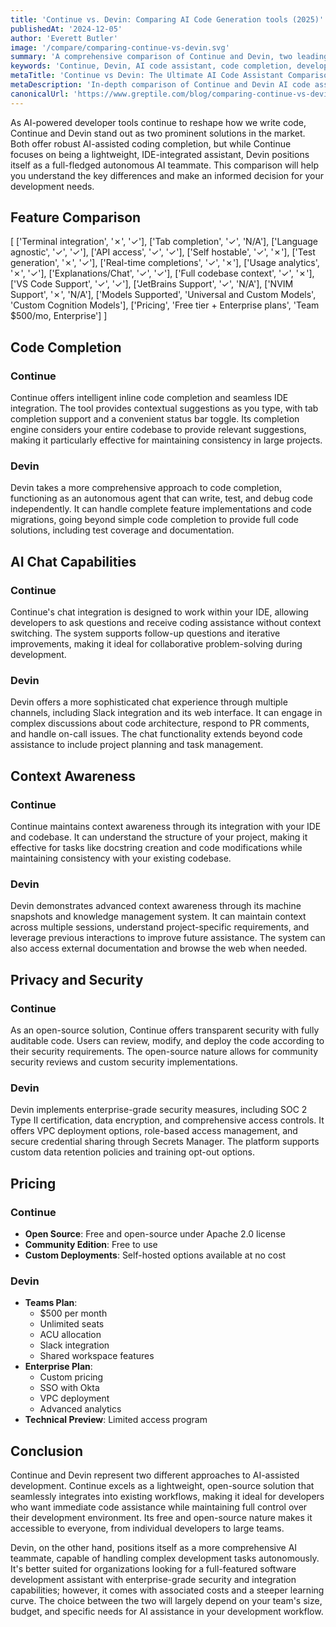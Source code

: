 ```yaml
---
title: 'Continue vs. Devin: Comparing AI Code Generation tools (2025)'
publishedAt: '2024-12-05'
author: 'Everett Butler'
image: '/compare/comparing-continue-vs-devin.svg'
summary: 'A comprehensive comparison of Continue and Devin, two leading AI-powered development tools, analyzing their features, capabilities, and use cases for modern software development teams.'
keywords: 'Continue, Devin, AI code assistant, code completion, developer tools, IDE integration, code generation, AI programming, software development'
metaTitle: 'Continue vs Devin: The Ultimate AI Code Assistant Comparison (2025)'
metaDescription: 'In-depth comparison of Continue and Devin AI code assistants, covering features, pricing, and capabilities to help developers choose the right tool for their needs.'
canonicalUrl: 'https://www.greptile.com/blog/comparing-continue-vs-devin'
---
```


As AI-powered developer tools continue to reshape how we write code, Continue and Devin stand out as two prominent solutions in the market. Both offer robust AI-assisted coding completion, but while Continue focuses on being a lightweight, IDE-integrated assistant, Devin positions itself as a full-fledged autonomous AI teammate. This comparison will help you understand the key differences and make an informed decision for your development needs.

## Feature Comparison

[
    ['Terminal integration', '✗', '✓'],
    ['Tab completion', '✓', 'N/A'],
    ['Language agnostic', '✓', '✓'],
    ['API access', '✓', '✓'],
    ['Self hostable', '✓', '✗'],
    ['Test generation', '✗', '✓'],
    ['Real-time completions', '✓', '✗'],
    ['Usage analytics', '✗', '✓'],
    ['Explanations/Chat', '✓', '✓'],
    ['Full codebase context', '✓', '✗'],
    ['VS Code Support', '✓', '✓'],
    ['JetBrains Support', '✓', 'N/A'],
    ['NVIM Support', '✗', 'N/A'],
    ['Models Supported', 'Universal and Custom Models', 'Custom Cognition Models'],
    ['Pricing', 'Free tier + Enterprise plans', 'Team $500/mo, Enterprise']
]

## Code Completion

### Continue
Continue offers intelligent inline code completion and seamless IDE integration. The tool provides contextual suggestions as you type, with tab completion support and a convenient status bar toggle. Its completion engine considers your entire codebase to provide relevant suggestions, making it particularly effective for maintaining consistency in large projects.

### Devin
Devin takes a more comprehensive approach to code completion, functioning as an autonomous agent that can write, test, and debug code independently. It can handle complete feature implementations and code migrations, going beyond simple code completion to provide full code solutions, including test coverage and documentation.

## AI Chat Capabilities

### Continue
Continue's chat integration is designed to work within your IDE, allowing developers to ask questions and receive coding assistance without context switching. The system supports follow-up questions and iterative improvements, making it ideal for collaborative problem-solving during development.

### Devin
Devin offers a more sophisticated chat experience through multiple channels, including Slack integration and its web interface. It can engage in complex discussions about code architecture, respond to PR comments, and handle on-call issues. The chat functionality extends beyond code assistance to include project planning and task management.

## Context Awareness

### Continue
Continue maintains context awareness through its integration with your IDE and codebase. It can understand the structure of your project, making it effective for tasks like docstring creation and code modifications while maintaining consistency with your existing codebase.

### Devin
Devin demonstrates advanced context awareness through its machine snapshots and knowledge management system. It can maintain context across multiple sessions, understand project-specific requirements, and leverage previous interactions to improve future assistance. The system can also access external documentation and browse the web when needed.

## Privacy and Security

### Continue
As an open-source solution, Continue offers transparent security with fully auditable code. Users can review, modify, and deploy the code according to their security requirements. The open-source nature allows for community security reviews and custom security implementations.

### Devin
Devin implements enterprise-grade security measures, including SOC 2 Type II certification, data encryption, and comprehensive access controls. It offers VPC deployment options, role-based access management, and secure credential sharing through Secrets Manager. The platform supports custom data retention policies and training opt-out options.

## Pricing

### Continue
- **Open Source**: Free and open-source under Apache 2.0 license
- **Community Edition**: Free to use
- **Custom Deployments**: Self-hosted options available at no cost

### Devin
- **Teams Plan**:
  - $500 per month
  - Unlimited seats
  - ACU allocation
  - Slack integration
  - Shared workspace features
- **Enterprise Plan**:
  - Custom pricing
  - SSO with Okta
  - VPC deployment
  - Advanced analytics
- **Technical Preview**: Limited access program

## Conclusion

Continue and Devin represent two different approaches to AI-assisted development. Continue excels as a lightweight, open-source solution that seamlessly integrates into existing workflows, making it ideal for developers who want immediate code assistance while maintaining full control over their development environment. Its free and open-source nature makes it accessible to everyone, from individual developers to large teams.

Devin, on the other hand, positions itself as a more comprehensive AI teammate, capable of handling complex development tasks autonomously. It's better suited for organizations looking for a full-featured software development assistant with enterprise-grade security and integration capabilities; however, it comes with associated costs and a steeper learning curve. The choice between the two will largely depend on your team's size, budget, and specific needs for AI assistance in your development workflow.
